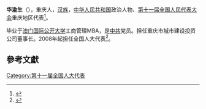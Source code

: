 '''华渝生'''（{{bd|1953年||}}），重庆人，[[汉族|汉族]]，[[中华人民共和国|中华人民共和国]]政治人物、[[第十一届全国人民代表大会|第十一届全国人民代表大会]]重庆地区代表<ref>{{cite web|author=新华网|title=第十一届全国人大代表|url=http://news.xinhuanet.com/ziliao/2008-03/03/content_7708230.htm?node=36628|publisher=新华网|accessdate=2014-01-07|archive-date=2014-01-10|archive-url=https://web.archive.org/web/20140110211415/http://news.xinhuanet.com/ziliao/2008-03/03/content_7708230.htm?node=36628|dead-url=no}}</ref>。

毕业于[[澳门国际公开大学|澳门国际公开大学]]工商管理MBA，是[[中共|中共]]党员。担任重庆市城市建设投资公司董事长。2008年起担任全国人大代表<ref>{{cite news|title=全国人大代表信息-华渝生|url=http://210.82.31.1:8084/delegate/viewDelegate.action?dbid=112067|accessdate=2013-04-05|newspaper=全国人大网|archive-url=https://web.archive.org/web/20120305103003/http://www.npc.gov.cn/delegate/viewDelegate.action?dbid=112067|archive-date=2012-03-05|dead-url=yes}}</ref>。

==參考文獻==
{{reflist}}
{{全国人大代表/11/渝}}
[[Category:第十一届全国人大代表|Category:第十一届全国人大代表]]